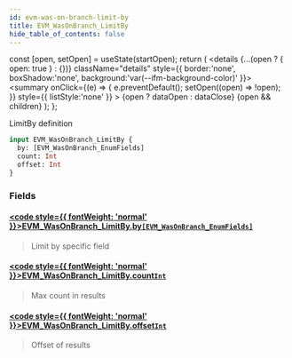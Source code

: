 ```yaml
---
id: evm-was-on-branch-limit-by
title: EVM_WasOnBranch_LimitBy
hide_table_of_contents: false
---
```







  const [open, setOpen] = useState(startOpen);
  return (
    <details {...(open ? { open: true } : {})} className="details" style={{ border:'none', boxShadow:'none', background:'var(--ifm-background-color)' }}>
      <summary
        onClick={(e) => {
          e.preventDefault();
          setOpen((open) => !open);
        }}
        style={{ listStyle:'none' }}
      >
      {open ? dataOpen : dataClose}
      </summary>
      {open && children}
    </details>
  );
};




LimitBy definition


```graphql
input EVM_WasOnBranch_LimitBy {
  by: [EVM_WasOnBranch_EnumFields]
  count: Int
  offset: Int
}
```




### Fields

#### [<code style={{ fontWeight: 'normal' }}>EVM_WasOnBranch_LimitBy.<b>by</b></code>](#)<Bullet />[`[EVM_WasOnBranch_EnumFields]`](/docs/graphql-reference/enums/evm-was-on-branch-enum-fields) <Badge class="secondary" text="list"/> <Badge class="secondary" text="enum"/>
> Limit by specific field
> 

#### [<code style={{ fontWeight: 'normal' }}>EVM_WasOnBranch_LimitBy.<b>count</b></code>](#)<Bullet />[`Int`](/docs/graphql-reference/scalars/int) <Badge class="secondary" text="scalar"/>
> Max count in results
> 

#### [<code style={{ fontWeight: 'normal' }}>EVM_WasOnBranch_LimitBy.<b>offset</b></code>](#)<Bullet />[`Int`](/docs/graphql-reference/scalars/int) <Badge class="secondary" text="scalar"/>
> Offset of results
> 



